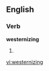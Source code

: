 
==English==

===Verb===
'''westernizing'''

# {{present participle of|[[westernize]]}}

[[vi:westernizing]]